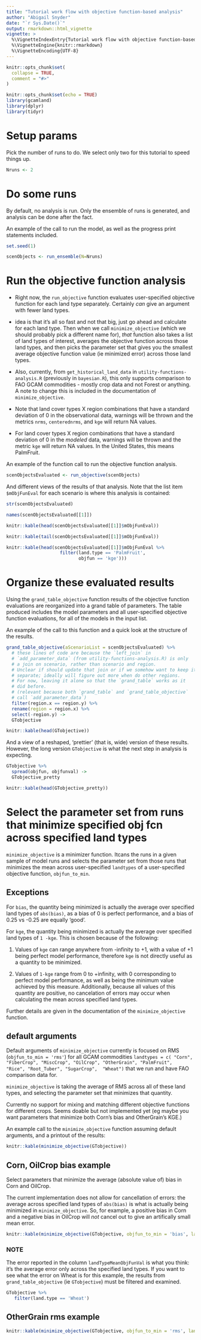 ```yaml
---
title: "Tutorial work flow with objective function-based analysis"
author: "Abigail Snyder"
date: "`r Sys.Date()`"
output: rmarkdown::html_vignette
vignette: >
  %\VignetteIndexEntry{Tutorial work flow with objective function-based analysis}
  %\VignetteEngine{knitr::rmarkdown}
  %\VignetteEncoding{UTF-8}
---
```


```r
knitr::opts_chunk$set(
  collapse = TRUE,
  comment = "#>"
)

knitr::opts_chunk$set(echo = TRUE)
library(gcamland)
library(dplyr)
library(tidyr)
```

# Setup params

Pick the number of runs to do. We select only two for this tutorial to speed things up.

```r
Nruns <- 2
```

# Do some runs 
By default, no analysis is run. Only the ensemble of runs is generated, and analysis can be done after the fact. 

An example of the call to run the model, as well as the progress print statements included.
```r
set.seed(1)

scenObjects <- run_ensemble(N=Nruns)
```

# Run the objective function analysis

- Right now, the `run_objective` function evaluates user-specified objective function for each land type separately. Certainly _can_ give an argument with fewer land types.
- idea is that it's all so fast and not that big, just go ahead and calculate for each land type. Then when we call `minimize_objective` (which we should probably pick a different name for), _that_ function also takes a list of land types of interest, averages the objective function across those land types, and then picks the parameter set that gives you the smallest average objective function value (ie minimized error) across those land types.
- Also, currently, from `get_historical_land_data` in `utility-functions-analysis.R` (previously in `bayesian.R`), this only supports comparison to FAO GCAM commodities - mostly crop data and not Forest or anything. A note to change this is included in the documentation of `minimize_objective`.

- Note that land cover types X region combinations that have a standard deviation of 0 in the observational data, warnings will
be thrown and the metrics `nrms`, `centerednrms`, and `kge` will return NA values. 
- For land cover types X region combinations that have a standard deviation of 0 in the _modeled_ data, warnings will
be thrown and the metric `kge` will return NA values. In the United States, this means PalmFruit. 

An example of the function call to run the objective function analysis.
```r

scenObjectsEvaluated <- run_objective(scenObjects)
```

And different views of the results of that analysis. Note that the list item `$mObjFunEval` for each scenario is where this analysis is contained:
```r

str(scenObjectsEvaluated)

names(scenObjectsEvaluated[[1]])

knitr::kable(head(scenObjectsEvaluated[[1]]$mObjFunEval))

knitr::kable(tail(scenObjectsEvaluated[[1]]$mObjFunEval))

knitr::kable(head(scenObjectsEvaluated[[1]]$mObjFunEval %>%
                    filter(land.type == 'PalmFruit', 
                           objfun == 'kge')))

```

# Organize these evaluated results 

Using the `grand_table_objective` function results of the objective function evaluations 
are reorganized into a grand table of parameters.
The table produced includes the model parameters and all user-specified objective
function evaluations, for all of the models in the input list.

An example of the call to this function and a quick look at the structure of the results.
```r
grand_table_objective(aScenarioList = scenObjectsEvaluated) %>%
  # these lines of code are because the `left_join` in 
  # `add_parameter_data` (from utility-functions-analysis.R) is only
  # a join on scenario, rather than scenario and region.
  # Unclear if should update that join or if we somehow want to keep it
  # separate; ideally will figure out more when do other regions.
  # For now, leaving it alone so that the `grand_table` works as it
  # did before. 
  # (relevant because both `grand_table` and `grand_table_objective`
  # call `add_parameter_data`)
  filter(region.x == region.y) %>%
  rename(region = region.x) %>%
  select(-region.y) ->
  GTobjective

knitr::kable(head(GTobjective))
```


And a view of a reshaped, 'prettier' (that is, wide) version of these results. 
However, the long version `GTobjective` is what the next step in analysis is expecting.
```r

GTobjective %>%
  spread(objfun, objfunval) ->
  GTobjective_pretty

knitr::kable(head(GTobjective_pretty))
```


# Select the parameter set from runs that minimize specified obj fcn across specified land types

`minimize_objective` is a minimizer function. Itcans the runs in a given sample of
model runs and selects the parameter set from those runs that minimizes the
mean across user-specified `landtypes` of a user-specified objective function, 
`objfun_to_min`. 

## Exceptions

For `bias`, the quantity being minimized is actually the average over specified
land types of `abs(bias)`, as a bias of 0 is perfect performance, and a bias of
0.25 vs -0.25 are equally 'good'.

For `kge`, the quantity being minimized is actually the average over specified
land types of `1 -kge`. This is chosen because of the following:

1. Values of `kge` can range anywhere from -infinity to +1, with a value of +1
being perfect model performance, therefore `kge` is not directly useful as a 
quantity to be minimized.

2. Values of `1-kge` range from 0 to +infinity, with 0 corresponding to perfect
model performance, as well as being the minimum value achieved by this measure. 
Additionally, because all values of this quantity are positive, no cancelation 
of errors may occur when calculating the mean across specified land types.

Further details are given in the documentation of the `minimize_objective` function.

## default arguments

Default arguments of `minimize_objective` currently is focused on RMS 
(`objfun_to_min = 'rms'`) for all GCAM commodities 
`landtypes = c( "Corn", "FiberCrop", "MiscCrop", "OilCrop", "OtherGrain", "PalmFruit",  "Rice", "Root_Tuber", "SugarCrop",  "Wheat")` 
that we run and have FAO comparison data for. 

`minimize_objective` is taking the average of RMS across all of these land types, 
and selecting the parameter set that minimizes that quantity.

Currently no support for mixing and matching different objective functions 
for different crops. Seems doable but not implemented yet (eg maybe you want
parameters that minimize both Corn's bias and OtherGrain's KGE.)


An example call to the `minimize_objective` function assuming default arguments, 
and a printout of the results:
```r

knitr::kable(minimize_objective(GTobjective))
```


## Corn, OilCrop bias example

Select parameters that minimize the average (absolute value of) bias in Corn
and OilCrop.

The current implementation does not allow for cancellation of errors: the 
average across specified land types of `abs(bias)` is what is actually being
minimized in `minimize_objective`. So, for example, a positive bias in Corn and a
negative bias in OilCrop will _not_ cancel out to give an artifically small
mean error.


```r

knitr::kable(minimize_objective(GTobjective, objfun_to_min = 'bias', landtypes = c('Corn', 'OilCrop')))
```

### NOTE
The error reported in the column `landTypeMeanObjFunVal` is what you think: it's the average error only across the specified land types. If you want to see what the error on Wheat is for this example, the results from `grand_table_objective` (ie `GTobjective`) must be filtered and examined.
```r
GTobjective %>%
   filter(land.type == 'Wheat')
```

## OtherGrain rms example

```r

knitr::kable(minimize_objective(GTobjective, objfun_to_min = 'rms', landtypes = c('OtherGrain')))
```

